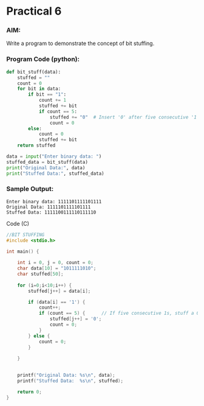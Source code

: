 # Practical 6

### AIM:
Write a program to demonstrate the concept of bit stuffing.

### Program Code (python):
```python copy
def bit_stuff(data):
    stuffed = ""
    count = 0
    for bit in data:
        if bit == "1":
            count += 1
            stuffed += bit
            if count == 5:
                stuffed += "0"  # Insert '0' after five consecutive '1's
                count = 0
        else:
            count = 0
            stuffed += bit
    return stuffed

data = input("Enter binary data: ")
stuffed_data = bit_stuff(data)
print("Original Data:", data)
print("Stuffed Data:", stuffed_data)
```

### Sample Output:
```
Enter binary data: 1111101111101111
Original Data: 1111101111101111
Stuffed Data: 1111100111110111110
```

Code (C)
```c copy
//BIT STUFFING
#include <stdio.h>

int main() {
   
    int i = 0, j = 0, count = 0;
    char data[10] = "1011111010";
    char stuffed[50];
   
    for (i=0;i<10;i++) {
        stuffed[j++] = data[i];

        if (data[i] == '1') {
            count++;
            if (count == 5) {      // If five consecutive 1s, stuff a 0
                stuffed[j++] = '0';
                count = 0;
            }
        } else {
            count = 0;
        }
        
    }
   

    printf("Original Data: %s\n", data);
    printf("Stuffed Data:  %s\n", stuffed);

    return 0;
}
```

